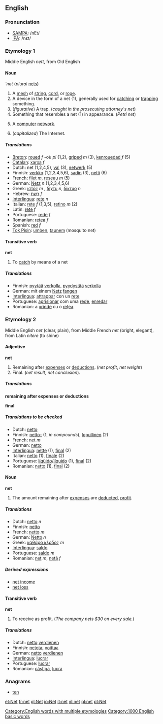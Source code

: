 ==English==

===Pronunciation===

*[[w:SAMPA|SAMPA]]: /nEt/
*[[w:IPA|IPA]]: /nɛt/

===Etymology 1===

Middle English ''nett'', from Old English

====Noun====
'''net'' (''plural'' [[nets]])

# A [[mesh]] of [[string]], [[cord]], or [[rope]].
# A device in the form of a net (1), generally used for [[catch]]ing or [[trap]]ping something.
# (''figurative'') A trap.  (''caught in the prosecuting attorney's net'')
# Something that resembles a net (1) in appearance. (''Petri net'')
# {{computing}} A [[computer]] [[network]].
# (''capitalized'') The Internet.

=====Translations=====
*[[Breton]]: [[roued]] ''f'' -où ''pl'' (1,2), [[griped]] ''m'' (3), [[kenrouedad]] ''f'' (5)
*[[Catalan]]: [[xarxa]] ''f''
*Dutch: net (1,2,4,5), [[val]] (3), [[netwerk]] (5)
*Finnish: [[verkko]] (1,2,3,4,5,6), [[sadin]] (3), [[netti]] (6)
*French: [[filet]] ''m'', [[reseau]] ''m'' (5)
*German: [[Netz]] ''n'' (1,2,3,4,5,6)
*Greek: [[ιστός]] ''m'' , [[δίχτυ]] ''n'', [[δίκτυο]] ''n''
*Hebrew: [[רשת]] ''f''
*[[Interlingua]]: [[rete]] ''n''
*Italian: [[rete]] ''f'' (1,3,5), [[retino]] ''m'' (2)
*Latin: [[rete]] ''f''
*Portuguese: [[rede]] ''f''
*Romanian: [[reţea]] ''f''
*Spanish: [[red]] ''f''
*[[Tok Pisin]]: [[umben]], [[taunem]] (mosquito net)

====Transitive verb====
'''net'''

# To [[catch]] by means of a net

=====Translations=====
*Finnish: [[pyytää]] [[verkko|verkolla]], [[pyydystää]] [[verkko|verkolla]]
*German: mit einem [[Netz]] [[fangen]]
*[[Interlingua]]: [[attrappar]] con un [[rete]]
*Portuguese: [[aprisionar]] com uma [[rede]], [[enredar]]
*Romanian: a [[prinde]] cu o [[reţea]]

===Etymology 2===

Middle English ''net'' (clear, plain), from Middle French ''net'' (bright, elegant), from Latin ''nitere'' (to shine)

====Adjective====
'''net'''

# Remaining after [[expense]]s or [[deductions]]. (''net profit'', ''net weight'')
# Final. (''net result'', ''net conclusion'').

=====Translations=====
'''remaining after expenses or deductions'''
{{top}}
{{mid}}
{{bottom}}

'''final'''
{{top}}
{{mid}}
{{bottom}}

=====Translations to be checked=====
{{checktrans}}
*Dutch: [[netto]]
*Finnish: [[netto#Finnish|netto-]] (1, ''in compounds''), [[lopullinen]] (2)
*French: [[net]] ''m''
*German: [[netto]]
*[[Interlingua]]: [[nette]] (1), [[final]] (2)
*Italian: [[netto]] (1), [[finale]] (2)
*Portuguese: [[líqüido]]/[[líquido]] (1), [[final]] (2)
*Romanian: [[netto]] (1), [[final]] (2)

====Noun====
'''net'''

# The amount remaining after [[expense]]s are [[deduct]]ed, [[profit]].

=====Translations=====
*Dutch: [[netto]] ''n''
*Finnish: [[netto#Finnish|netto]]
*French: [[netto]] ''m''
*German: [[Netto]] ''n''
*Greek: [[καθάρο κέρδος]] ''m''
*[[Interlingua]]: [[saldo]]
*Portuguese: [[saldo]] ''m''
*Romanian: [[net]] ''m'', [[netă]] ''f''

=====Derived expressions=====
*[[net income]]
*[[net loss]]

====Transitive verb====
'''net'''

# To receive as profit. (''The company nets $30 on every sale.'')

=====Translations=====
*Dutch: [[netto]] [[verdienen]]
*Finnish: [[netota]], [[voittaa]]
*German: [[netto]] [[verdienen]]
*[[Interlingua]]: [[lucrar]]
*Portuguese: [[lucrar]]
*Romanian: [[câştiga]], [[lucra]]

===Anagrams===
*[[ten]]

[[Category:English words with multiple etymologies]]
[[Category:1000 English basic words]]

[[et:Net]]
[[fr:net]]
[[gl:Net]]
[[io:Net]]
[[it:net]]
[[nl:net]]
[[pl:net]]
[[pt:Net]]